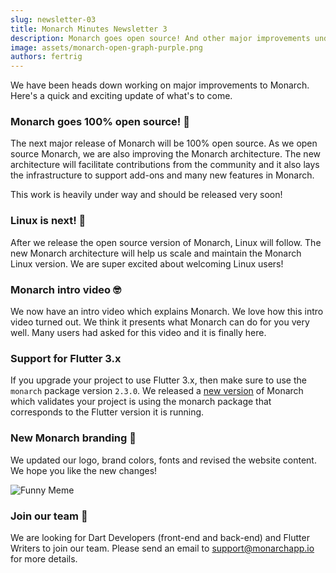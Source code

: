 ```yaml
---
slug: newsletter-03
title: Monarch Minutes Newsletter 3
description: Monarch goes open source! And other major improvements under way.
image: assets/monarch-open-graph-purple.png
authors: fertrig
---
```




We have been heads down working on major improvements to Monarch. Here's a 
quick and exciting update of what's to come.

### Monarch goes 100% open source! 🤯   
The next major release of Monarch will be 100% open source. 
As we open source Monarch, we are also improving the Monarch architecture.
The new architecture will facilitate contributions from the community and
it also 
lays the infrastructure to support add-ons and many new features in Monarch.

This work is heavily under way and should be released very soon!

### Linux is next! 🚀
After we release the open source version of Monarch, Linux will follow. 
The new Monarch architecture will help us scale and 
maintain the Monarch Linux version. We are super excited about welcoming 
Linux users!

### Monarch intro video 🤓
We now have an intro video which explains Monarch. We love how this intro 
video turned out. We think it presents what Monarch can do for you very well. 
Many users had asked for this video and it is finally here.

<ExplainerVideo/>

### Support for Flutter 3.x
If you upgrade your project to use Flutter 3.x, then make sure to use 
the `monarch` package version `2.3.0`. We released a 
[new version](https://monarchapp.io/blog/version-1.7.8) of Monarch which 
validates your project is using the monarch package that corresponds to 
the Flutter version it is running.

### New Monarch branding 💟
We updated our logo, brand colors, fonts and revised the website content.
We hope you like the new changes!

<img alt="Funny Meme" src={brand_showcase} />

### Join our team 👫
We are looking for Dart Developers (front-end and back-end) and Flutter 
Writers to join our team. Please send an email to support@monarchapp.io for more details.

